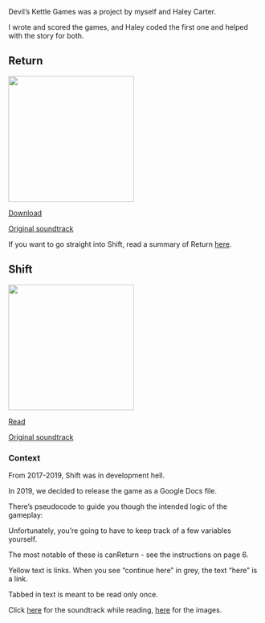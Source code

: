Devil's Kettle Games was a project by myself and Haley Carter.

I wrote and scored the games, and Haley coded the first one and helped with the story for both.

## Return

![](./images/game_art/return.webp){width="250"}

[Download](https://www.mediafire.com/file/tepd7c37dg3j8gm/return.jar)

[Original soundtrack](https://finnmayhew.bandcamp.com/album/return-ost)

If you want to go straight into Shift, read a summary of Return [here](return_summary.qmd).

## Shift

![](./images/game_art/shift.webp){width="250"}

[Read](https://docs.google.com/document/d/10pBKov_Fv2sSo3L3BsJ316CDscgyMsvB5uL-ryephVg/edit?usp=sharing)

[Original soundtrack](https://finnmayhew.bandcamp.com/album/shift-ost)

### Context

From 2017-2019, Shift was in development hell.

In 2019, we decided to release the game as a Google Docs file.

There's pseudocode to guide you though the intended logic of the gameplay:

Unfortunately, you're going to have to keep track of a few variables yourself.

The most notable of these is canReturn - see the instructions on page 6.

Yellow text is links. When you see "continue here" in grey, the text "here" is a link.

Tabbed in text is meant to be read only once.

Click [here](https://finnmayhew.bandcamp.com/album/shift-ost) for the soundtrack while reading, [here](https://drive.google.com/drive/folders/0B9IWKw00kemkfmZwQWFNNFNOWGRDOFJLcURGeDdqb01hZGlMdkdNTm5oSzdQZzZrNGhTZlE?resourcekey=0-qh5uldhDsTf2Pymz-kIOaA&usp=sharing) for the images.
